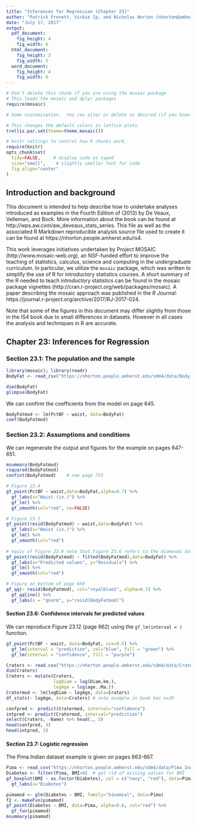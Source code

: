 ```yaml
---
title: "Inferences for Regression (Chapter 23)"
author: "Patrick Frenett, Vickie Ip, and Nicholas Horton (nhorton@amherst.edu)"
date: "July 17, 2017"
output: 
  pdf_document:
    fig_height: 4
    fig_width: 6
  html_document:
    fig_height: 3
    fig_width: 5
  word_document:
    fig_height: 4
    fig_width: 6
---
```

  
  
```r
# Don't delete this chunk if you are using the mosaic package
# This loads the mosaic and dplyr packages
require(mosaic)
```

```r
# Some customization.  You can alter or delete as desired (if you know what you are doing).

# This changes the default colors in lattice plots.
trellis.par.set(theme=theme.mosaic())  

# knitr settings to control how R chunks work.
require(knitr)
opts_chunk$set(
  tidy=FALSE,     # display code as typed
  size="small",    # slightly smaller font for code
  fig.align="center"
)
```

## Introduction and background 

This document is intended to help describe how to undertake analyses introduced 
as examples in the Fourth Edition of \emph{Intro Stats} (2013) by De Veaux, Velleman, and Bock.
More information about the book can be found at http://wps.aw.com/aw_deveaux_stats_series.  This
file as well as the associated R Markdown reproducible analysis source file used to create it can be found at https://nhorton.people.amherst.edu/is4.

This work leverages initiatives undertaken by Project MOSAIC (http://www.mosaic-web.org), an NSF-funded effort to improve the teaching of statistics, calculus, science and computing in the undergraduate curriculum. In particular, we utilize the `mosaic` package, which was written to simplify the use of R for introductory statistics courses. A short summary of the R needed to teach introductory statistics can be found in the mosaic package vignettes (http://cran.r-project.org/web/packages/mosaic). A paper describing the mosaic approach was published in the *R Journal*: https://journal.r-project.org/archive/2017/RJ-2017-024.

Note that some of the figures in this document may differ slightly from those in the IS4 book due to small differences in datasets. However in all cases the analysis and techniques in R are accurate.

## Chapter 23: Inferences for Regression

### Section 23.1: The population and the sample

```r
library(mosaic); library(readr)
BodyFat <- read_csv("https://nhorton.people.amherst.edu/sdm4/data/Body_fat_complete.csv")
```
```r
dim(BodyFat)
glimpse(BodyFat)
```

We can confirm the coefficients from the model on page 645.
```r
BodyFatmod <- lm(PctBF ~ waist, data=BodyFat)
coef(BodyFatmod)
```

### Section 23.2: Assumptions and conditions

We can regenerate the output and figures for the example on pages 647-651.

```r
msummary(BodyFatmod)
rsquared(BodyFatmod)
confint(BodyFatmod)    # see page 755
```

```r
# Figure 23.4
gf_point(PctBF ~ waist,data=BodyFat,alpha=0.7) %>%
  gf_labs(x="Waist (in.)") %>%
  gf_lm() %>%
  gf_smooth(col="red", se=FALSE)

# Figure 23.5
gf_point(resid(BodyFatmod) ~ waist,data=BodyFat) %>%
  gf_labs(x="Waist (in.)") %>%
  gf_lm() %>%
  gf_smooth(col="red")
  
# equiv of Figure 23.6 note that Figure 23.6 refers to the diamonds dataset
gf_point(resid(BodyFatmod) ~ fitted(BodyFatmod),data=BodyFat) %>%
  gf_labs(x="Predicted values", y="Residuals") %>%
  gf_lm() %>%
  gf_smooth(col="red")

# Figure on bottom of page 650
gf_qq(~ resid(BodyFatmod), col="royalblue2", alpha=0.7) %>%
  gf_qqline() %>%
  gf_labs(x = "qnorm", y="resid(BodyFatmod)")
```


#### Section 23.6: Confidence intervals for predicted values

We can reproduce Figure 23.12 (page 662) using the `gf_lm(interval = )` function.

```r
gf_point(PctBF ~ waist, data=BodyFat, cex=0.5) %>%
  gf_lm(interval = "prediction", col="blue", fill = "green") %>%
  gf_lm(interval = "confidence", fill = "purple")
```

```r
Craters <- read.csv("https://nhorton.people.amherst.edu/sdm4/data/Craters.csv")
dim(Craters)
Craters <- mutate(Craters,
                  logDiam = log(Diam.km.),
                  logAge = log(age..Ma.))
Cratermod <- lm(logDiam ~ logAge, data=Craters)
df_stats(~ logAge, data=Craters) # note example in book has n=39
```

```r
confpred <- predict(Cratermod, interval="confidence")
intpred <- predict(Cratermod, interval="prediction")
select(Craters, -Name) %>% head(., 3)
head(confpred, 3)
head(intpred, 3)
```

#### Section 23.7: Logistic regression

The Pima Indian dataset example is given on pages 663-667.
```r
Pima <- read_csv("https://nhorton.people.amherst.edu/sdm4/data/Pima_Indians_Diabetes.csv")
Diabetes <- filter(Pima, BMI>0)  # get rid of missing values for BMI
gf_boxplot(BMI ~ as.factor(Diabetes), col = c("navy", "red"), data=Pima) %>%
  gf_labs(x="Diabetes")
```

```r
pimamod <- glm(Diabetes ~ BMI, family="binomial", data=Pima)
f2 <- makeFun(pimamod)
gf_point(Diabetes ~ BMI, data=Pima, alpha=0.6, col="red") %>%
  gf_fun(pimamod)
msummary(pimamod)
```

